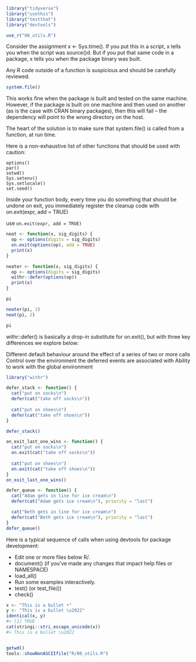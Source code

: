 ```r
library("tidyverse")
library("usethis")
library("testthat")
library("devtools")
```

```r
use_r("00_utils.R")
```

Consider the assignment x <- Sys.time(). If you put this in a script, x tells you when the script was source()d. But if you put that same code in a package, x tells you when the package binary was built. 



Any R code outside of a function is suspicious and should be carefully reviewed.



```r
system.file()
```


This works fine when the package is built and tested on the same machine. However, if the package is built on one machine and then used on another (as is the case with CRAN binary packages), then this will fail – the dependency will point to the wrong directory on the host.


The heart of the solution is to make sure that system.file() is called from a function, at run time.


Here is a non-exhaustive list of other functions that should be used with caution:

```
options()
par()
setwd()
Sys.setenv()
Sys.setlocale()
set.seed()
```


Inside your function body, every time you do something that should be undone on exit, you immediately register the cleanup code with on.exit(expr, add = TRUE)

use `on.exit(expr, add = TRUE)`

```r
neat <- function(x, sig_digits) {
  op <- options(digits = sig_digits)
  on.exit(options(op), add = TRUE)
  print(x)
}

neater <- function(x, sig_digits) {
  op <- options(digits = sig_digits)
  withr::defer(options(op))
  print(x)
}

pi

neater(pi, 2)
neat(pi, 2)

pi
```

withr::defer() is basically a drop-in substitute for on.exit(), but with three key differences we explore below:

Different default behaviour around the effect of a series of two or more calls
Control over the environment the deferred events are associated with
Ability to work with the global environment


```r
library("withr")

defer_stack <- function() {
  cat("put on socks\n")
  defer(cat("take off socks\n"))
  
  cat("put on shoes\n")
  defer(cat("take off shoes\n"))
}

defer_stack()
```

```r
on_exit_last_one_wins <- function() {
  cat("put on socks\n")
  on.exit(cat("take off socks\n"))
  
  cat("put on shoes\n")
  on.exit(cat("take off shoes\n"))
}
on_exit_last_one_wins()
```


```r
defer_queue <- function() {
  cat("Adam gets in line for ice cream\n")
  defer(cat("Adam gets ice cream\n"), priority = "last")

  cat("Beth gets in line for ice cream\n")
  defer(cat("Beth gets ice cream\n"), priority = "last")
}
defer_queue()
```



Here is a typical sequence of calls when using devtools for package development:

- Edit one or more files below R/.
- document() (if you’ve made any changes that impact help files or  NAMESPACE)
- load_all()
- Run some examples interactively.
- test() (or test_file())
- check()



```r
x <- "This is a bullet •"
y <- "This is a bullet \u2022"
identical(x, y)
#> [1] TRUE
cat(stringi::stri_escape_unicode(x))
#> This is a bullet \u2022


getwd()
tools::showNonASCIIfile("R/00_utils.R")
```




